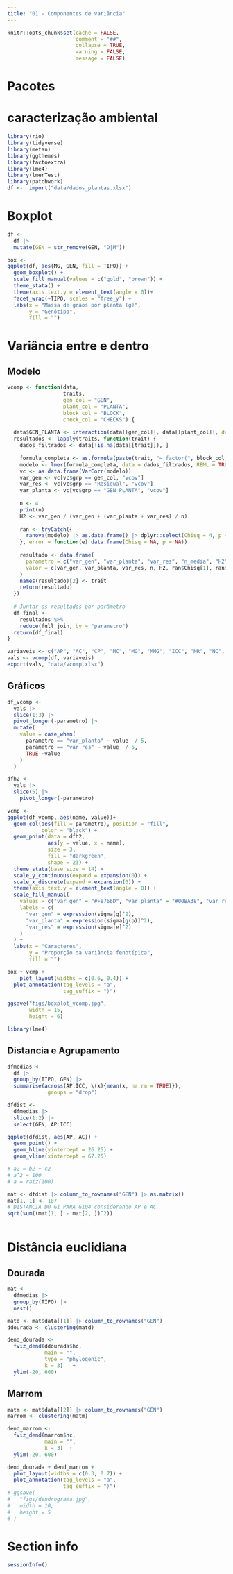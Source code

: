 ```yaml
---
title: "01 - Componentes de variância"
---
```


```r
knitr::opts_chunk$set(cache = FALSE,
                      comment = "##",
                      collapse = TRUE,
                      warning = FALSE,
                      message = FALSE)
```


# Pacotes
# caracterização ambiental

```r
library(rio)
library(tidyverse)
library(metan)
library(ggthemes)
library(factoextra)
library(lme4)
library(lmerTest)
library(patchwork)
df <-  import("data/dados_plantas.xlsx")

```


# Boxplot

```r
df <- 
  df |> 
  mutate(GEN = str_remove(GEN, "D|M"))

box <- 
ggplot(df, aes(MG, GEN, fill = TIPO)) +
  geom_boxplot() +
  scale_fill_manual(values = c("gold", "brown")) +
  theme_stata() +
  theme(axis.text.y = element_text(angle = 0))+
  facet_wrap(~TIPO, scales = "free_y") +
  labs(x = "Massa de grãos por planta (g)",
       y = "Genótipo",
       fill = "")

```


# Variância entre e dentro
## Modelo
```r

vcomp <- function(data,
                  traits, 
                  gen_col = "GEN",
                  plant_col = "PLANTA",
                  block_col = "BLOCK",
                  check_col = "CHECKS") {
  
  data$GEN_PLANTA <- interaction(data[[gen_col]], data[[plant_col]], drop = TRUE)
  resultados <- lapply(traits, function(trait) {
    dados_filtrados <- data[!is.na(data[[trait]]), ]
    
    formula_completa <- as.formula(paste(trait, "~ factor(", block_col, ") + (1|", gen_col, ") + (1|GEN_PLANTA)"))
    modelo <- lmer(formula_completa, data = dados_filtrados, REML = TRUE)
    vc <- as.data.frame(VarCorr(modelo))
    var_gen <- vc[vc$grp == gen_col, "vcov"]
    var_res <- vc[vc$grp == "Residual", "vcov"]
    var_planta <- vc[vc$grp == "GEN_PLANTA", "vcov"]
    
    n <- 4
    print(n)
    H2 <- var_gen / (var_gen + (var_planta + var_res) / n)
    
    ran <- tryCatch({
      ranova(modelo) |> as.data.frame() |> dplyr::select(Chisq = 4, p = 6) |> drop_na()
    }, error = function(e) data.frame(Chisq = NA, p = NA))
    
    resultado <- data.frame(
      parametro = c("var_gen", "var_planta", "var_res", "n_media", "H2", "LRT", "p_genotipo"),
      valor = c(var_gen, var_planta, var_res, n, H2, ran$Chisq[1], ran$p[1])
    )
    names(resultado)[2] <- trait
    return(resultado)
  })
  
  # Juntar os resultados por parâmetro
  df_final <- 
    resultados %>%
    reduce(full_join, by = "parametro")
  return(df_final)
}

variaveis <- c("AP", "AC", "CP", "MC", "MG", "MMG", "ICC", "NR", "NC", "NG")
vals <- vcomp(df, variaveis)
export(vals, "data/vcomp.xlsx")
```

## Gráficos
```r
df_vcomp <- 
  vals |> 
  slice(1:3) |>
  pivot_longer(-parametro) |> 
  mutate(
    value = case_when(
      parametro == "var_planta" ~ value  / 5,
      parametro == "var_res" ~ value  / 5,
      TRUE ~value
    )
  )

dfh2 <- 
  vals |> 
  slice(5) |> 
    pivot_longer(-parametro)

vcmp <-
ggplot(df_vcomp, aes(name, value))+
  geom_col(aes(fill = parametro), position = "fill",
           color = "black") +
  geom_point(data = dfh2,
             aes(y = value, x = name),
             size = 3,
             fill = "darkgreen",
             shape = 23) +
  theme_stata(base_size = 14) +
  scale_y_continuous(expand = expansion(0)) +
  scale_x_discrete(expand = expansion(0)) +
  theme(axis.text.y = element_text(angle = 0)) +
  scale_fill_manual(
    values = c("var_gen" = "#F8766D", "var_planta" = "#00BA38", "var_res" = "#619CFF"),
    labels = c(
      "var_gen" = expression(sigma[g]^2),
      "var_planta" = expression(sigma[g(p)]^2),
      "var_res" = expression(sigma[e]^2)
    )
  ) +
  labs(x = "Caracteres",
       y = "Proporção da variância fenotípica",
       fill = "")

box + vcmp +
    plot_layout(widths = c(0.6, 0.4)) +
  plot_annotation(tag_levels = "a", 
                  tag_suffix = ")")

ggsave("figs/boxplot_vcomp.jpg",
       width = 15,
       height = 6)
```

```r
library(lme4)


```


## Distancia e Agrupamento

```r

dfmedias <- 
  df |> 
  group_by(TIPO, GEN) |> 
  summarise(across(AP:ICC, \(x){mean(x, na.rm = TRUE)}),
            .groups = "drop")

dfdist <- 
  dfmedias |> 
  slice(1:2) |> 
  select(GEN, AP:ICC)

ggplot(dfdist, aes(AP, AC)) +
  geom_point() +
  geom_hline(yintercept = 26.25) +
  geom_vline(xintercept = 67.25)

# a2 = b2 + c2
# a^2 = 100
# a = raiz(100)

mat <- dfdist |> column_to_rownames("GEN") |> as.matrix()
mat[1, 1] <- 107
# DISTANCIA DO G1 PARA G104 considerando AP e AC
sqrt(sum((mat[1, ] - mat[2, ])^2))



```


# Distância euclidiana
## Dourada
```r
mat <- 
  dfmedias |> 
  group_by(TIPO) |> 
  nest()

matd <- mat$data[[1]] |> column_to_rownames("GEN")
ddourada <- clustering(matd)

dend_dourada <- 
  fviz_dend(ddourada$hc,
            main = "",
            type = "phylogenic",
            k = 3)   +
  ylim(-20, 600)

```

## Marrom
```r
matm <- mat$data[[2]] |> column_to_rownames("GEN")
marrom <- clustering(matm)

dend_marrom <- 
  fviz_dend(marrom$hc,
            main = "",
            k = 3)  +
  ylim(-20, 600)

dend_dourada + dend_marrom +
  plot_layout(widths = c(0.3, 0.7)) +
  plot_annotation(tag_levels = "a", 
                  tag_suffix = ")")
# ggsave(
#   "figs/dendrograma.jpg",
#   width = 10,
#   height = 5
# )
```


# Section info
```r
sessionInfo()
```


